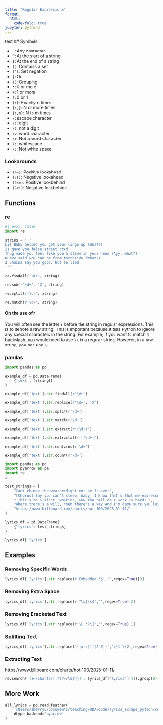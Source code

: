 ```yaml
---
title: "Regular Expressions"
format:
  html:
    code-fold: true
jupyter: python3
---
```

test
## Symbols

- `.`: Any character 
- `^`: At the start of a string 
- `$`: At the end of a string 
- `[]`: Contains a set 
- `[^]`: Set negation 
- `|`: Or 
- `()`: Grouping 
- `*`: 0 or more
- `+`: 1 or more 
- `?`: 0 or 1 
- `{n}`: Exaclty n times
- `{n,}`: N or more times 
- `{n,m}`: N to m times
- `\`: escape character 
- `\d`: digit
- `\D`: not a digit 
- `\w`: word character 
- `\W`: Not a word character
- `\s`: whitespace 
- `\S`: Not white space 

### Lookarounds

- `(?=)`: Positive lookahead
- `(?!)`: Negative lookahead
- `(?<=)`: Positive lookbehind
- `(?<!)`: Negative lookbehind


## Functions

### re

```python
#| eval: false
import re

string = '''
Lil Baby helped you get your lingo up (What?)
21 gave you false street cred
Thug made you feel like you a slime in your head (Ayy, what?)
Quavo said you can be from Northside (What?)
2 Chainz say you good, but he lied
'''

re.findall('\d+', string)

re.sub(r'\d+', 'X', string)

re.split(r'\d+', string)

re.match(r'\d+', string)
```

#### On the use of r

You will often see the letter `r` before the string in regular expressions. This is to denote a raw string. This is important because it tells Python to ignore any special characters in the string. For example, if you want to match a backslash, you would need to use `\\` in a regular string. However, in a raw string, you can use `\`. 

### pandas

```python
import pandas as pd

example_df = pd.DataFrame(
    {'text': [string]}
)

example_df['text'].str.findall(r'\d+')

example_df['text'].str.replace(r'\d+', 'X')

example_df['text'].str.split(r'\d+')

example_df['text'].str.match(r'\d+')

example_df['text'].str.extract(r'(\d+)')

example_df['text'].str.extractall(r'(\d+)')

example_df['text'].str.contains(r'\d+')

example_df['text'].str.count(r'\d+')
```


```python
import pandas as pd
import pyarrow as pa
import re
i
```

```python
test_strings = [
    "Cant change the weatherMight not be forever",
    "[Chorus] Say you can't sleep, baby, I know that's that me espresso [verse 1]",
    " This 9 to 5 ain't  workin', why the hell do I work so hard? ",
    "Where there's a will, then there's a way And I'm damn sure you lost it Embedded lyrics here", 
    "https://www.billboard.com/charts/hot-100/2025-01-11/"
]
```

```python
lyrics_df = pd.DataFrame(
    {"lyrics": test_strings} 
)

lyrics_df['lyrics']
```

## Examples

### Removing Specific Words

```python

lyrics_df['lyrics'].str.replace(r'Embedded.*$','',regex=True)[3]
```

### Removing Extra Space

```python
lyrics_df['lyrics'].str.replace(r'^\s|\s$','',regex=True)[2]
```

### Removing Bracketed Text

```python
lyrics_df['lyrics'].str.replace(r'\[.*?\]','',regex=True)[1]
```

### Splitting Text

```python
lyrics_df['lyrics'].str.replace('([a-z])([A-Z])','\\1 \\2',regex=True)[0]

```

### Extracting Text
https://www.billboard.com/charts/hot-100/2025-01-11/
```python
re.search('(?<=charts/).*(?=/\d{4})', lyrics_df['lyrics'][4]).group(0)
```

## More Work

```python
all_lyrics = pd.read_feather(
    '/Users/sberry5/Documents/teaching/UDA/code/lyrics_scrape_python/complete_lyrics_2025.feather', 
    dtype_backend='pyarrow'
)
```